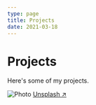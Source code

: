 ```yaml
---
type: page
title: Projects
date: 2021-03-18
---
```


# Projects

Here's some of my projects.


<Image
  src="/images/project-image.jpg"
  alt="Photo"
  width={1840}
  height={750}
  priority
  className="next-image"
/>
[Unsplash ↗ ](https://debth-tracker.vercel.app)
